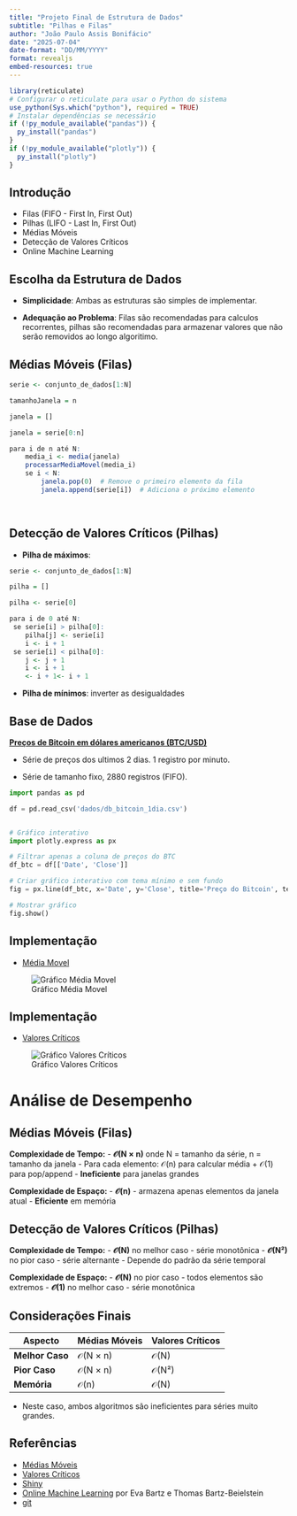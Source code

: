 ```yaml
---
title: "Projeto Final de Estrutura de Dados"
subtitle: "Pilhas e Filas"
author: "João Paulo Assis Bonifácio"
date: "2025-07-04"
date-format: "DD/MM/YYYY"
format: revealjs
embed-resources: true
---
```


```r
library(reticulate)
# Configurar o reticulate para usar o Python do sistema
use_python(Sys.which("python"), required = TRUE)
# Instalar dependências se necessário
if (!py_module_available("pandas")) {
  py_install("pandas")
}
if (!py_module_available("plotly")) {
  py_install("plotly")
}
```

## Introdução

* Filas (FIFO - First In, First Out)
* Pilhas (LIFO - Last In, First Out)
* Médias Móveis
* Detecção de Valores Críticos
* Online Machine Learning

## Escolha da Estrutura de Dados


- **Simplicidade**: Ambas as estruturas são simples de implementar.

- **Adequação ao Problema**: Filas são recomendadas para calculos recorrentes, pilhas são recomendadas para armazenar valores que não serão removidos ao longo algoritimo.

## Médias Móveis (Filas)

```r

serie <- conjunto_de_dados[1:N]

tamanhoJanela = n

janela = []

janela = serie[0:n]

para i de n até N:
    media_i <- media(janela)
    processarMediaMovel(media_i)
    se i < N:
        janela.pop(0)  # Remove o primeiro elemento da fila
        janela.append(serie[i])  # Adiciona o próximo elemento
    



```

## Detecção de Valores Críticos (Pilhas)

* **Pilha de máximos**:

```r

serie <- conjunto_de_dados[1:N]

pilha = []

pilha <- serie[0]

para i de 0 até N:
 se serie[i] > pilha[0]:
    pilha[j] <- serie[i]
    i <- i + 1
 se serie[i] < pilha[0]:
    j <- j + 1
    i <- i + 1
    <- i + 1<- i + 1


```

* **Pilha de mínimos**: inverter as desigualdades


## Base de Dados

[**Preços de Bitcoin em dólares americanos (BTC/USD)**](https://financialmodelingprep.com/)

* Série de preços dos ultimos 2 dias. 1 registro por minuto.

* Série de tamanho fixo, 2880 registros (FIFO).
```python
import pandas as pd

df = pd.read_csv('dados/db_bitcoin_1dia.csv')


# Gráfico interativo
import plotly.express as px

# Filtrar apenas a coluna de preços do BTC
df_btc = df[['Date', 'Close']]

# Criar gráfico interativo com tema mínimo e sem fundo
fig = px.line(df_btc, x='Date', y='Close', title='Preço do Bitcoin', template='plotly_white')

# Mostrar gráfico
fig.show()

```


## Implementação

* [Média Movel](shiny/media_movel.py)

![Gráfico Média Movel](img/1.png)


## Implementação

* [Valores Críticos](shiny/valores_criticos.py)

![Gráfico Valores Críticos](img/2.png)


# Análise de Desempenho

## Médias Móveis (Filas)

**Complexidade de Tempo:**
- **$\mathcal{O}$(N × n)** onde N = tamanho da série, n = tamanho da janela
- Para cada elemento: $\mathcal{O}$(n) para calcular média + $\mathcal{O}$(1) para pop/append
- **Ineficiente** para janelas grandes

**Complexidade de Espaço:**
- **$\mathcal{O}$(n)** - armazena apenas elementos da janela atual
- **Eficiente** em memória


## Detecção de Valores Críticos (Pilhas)

**Complexidade de Tempo:**
- **$\mathcal{O}$(N)** no melhor caso - série monotônica
- **$\mathcal{O}$(N²)** no pior caso - série alternante
- Depende do padrão da série temporal

**Complexidade de Espaço:**
- **$\mathcal{O}$(N)** no pior caso - todos elementos são extremos
- **$\mathcal{O}$(1)** no melhor caso - série monotônica


## Considerações Finais

| Aspecto | Médias Móveis  | Valores Críticos  |
|---------|----------------------|---------------------------|
| **Melhor Caso** | $\mathcal{O}$(N × n) | $\mathcal{O}$(N) |
| **Pior Caso** | $\mathcal{O}$(N × n) | $\mathcal{O}$(N²) |
| **Memória** | $\mathcal{O}$(n) | $\mathcal{O}$(N) |


* Neste caso, ambos algoritmos são ineficientes para séries muito grandes.


## Referências

* [Médias Móveis](https://en.wikipedia.org/wiki/Moving_average)
* [Valores Críticos](https://en.wikipedia.org/wiki/Extreme_value_theory)    
* [Shiny](https://shinylive.io/py/)
* [Online Machine Learning](https://www.amazon.com/Online-Machine-Learning-Methodologies-Applications/dp/9819970067) por Eva Bartz e Thomas Bartz-Beielstein
* [git](https://github.com/bonijoao/trabalho_final_estrutura_de_dados)
